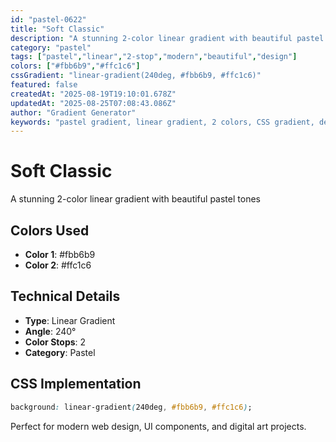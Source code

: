 ```yaml
---
id: "pastel-0622"
title: "Soft Classic"
description: "A stunning 2-color linear gradient with beautiful pastel tones"
category: "pastel"
tags: ["pastel","linear","2-stop","modern","beautiful","design"]
colors: ["#fbb6b9","#ffc1c6"]
cssGradient: "linear-gradient(240deg, #fbb6b9, #ffc1c6)"
featured: false
createdAt: "2025-08-19T19:10:01.678Z"
updatedAt: "2025-08-25T07:08:43.086Z"
author: "Gradient Generator"
keywords: "pastel gradient, linear gradient, 2 colors, CSS gradient, design, #fbb6b9, #ffc1c6"
---
```


# Soft Classic

A stunning 2-color linear gradient with beautiful pastel tones

## Colors Used
- **Color 1**: #fbb6b9
- **Color 2**: #ffc1c6

## Technical Details
- **Type**: Linear Gradient
- **Angle**: 240°
- **Color Stops**: 2
- **Category**: Pastel

## CSS Implementation
```css
background: linear-gradient(240deg, #fbb6b9, #ffc1c6);
```

Perfect for modern web design, UI components, and digital art projects.

